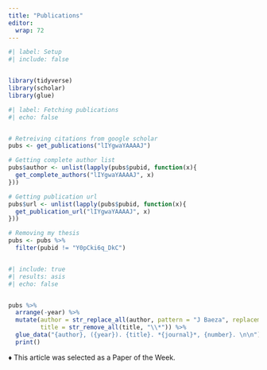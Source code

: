 ```yaml
---
title: "Publications"
editor: 
  wrap: 72
---
```


```r
#| label: Setup
#| include: false


library(tidyverse)
library(scholar)
library(glue)

```

```r
#| label: Fetching publications
#| echo: false


# Retreiving citations from google scholar
pubs <- get_publications("lIYgwaYAAAAJ")

# Getting complete author list
pubs$author <- unlist(lapply(pubs$pubid, function(x){
  get_complete_authors("lIYgwaYAAAAJ", x)
}))

# Getting publication url
pubs$url <- unlist(lapply(pubs$pubid, function(x){
  get_publication_url("lIYgwaYAAAAJ", x)
}))

# Removing my thesis
pubs <- pubs %>% 
  filter(pubid != "Y0pCki6q_DkC")



```

```r
#| include: true
#| results: asis
#| echo: false


pubs %>%
  arrange(-year) %>% 
  mutate(author = str_replace_all(author, pattern = "J Baeza", replacement = "**J Baeza**"),
         title = str_remove_all(title, "\\*")) %>% 
  glue_data("{author}, ({year}). {title}. *{journal}*, {number}. \n\n") %>%
  print()


```


♦ This article was selected as a Paper of the Week.
